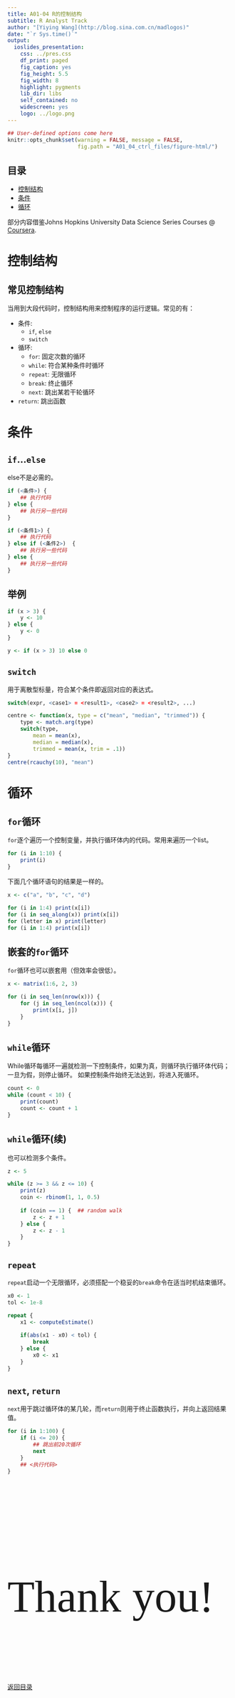 ```yaml
---
title: A01-04 R的控制结构
subtitle: R Analyst Track
author: "[Yiying Wang](http://blog.sina.com.cn/madlogos)"
date: "`r Sys.time()`"
output: 
  ioslides_presentation: 
    css: ../pres.css
    df_print: paged
    fig_caption: yes
    fig_height: 5.5
    fig_width: 8
    highlight: pygments
    lib_dir: libs
    self_contained: no
    widescreen: yes
    logo: ../logo.png
---
```


```r
## User-defined options come here
knitr::opts_chunk$set(warning = FALSE, message = FALSE, 
                      fig.path = "A01_04_ctrl_files/figure-html/")
```

## 目录

- [控制结构](#3)
- [条件](#5)
- [循环](#9)

<p class="footer">部分内容借鉴Johns Hopkins University Data Science Series Courses @ [Coursera](https://www.coursera.org).</p>

# 控制结构

## 常见控制结构

当用到大段代码时，控制结构用来控制程序的运行逻辑。常见的有：

- 条件: 
    - `if`, `else`
    - `switch`
- 循环: 
    - `for`: 固定次数的循环
    - `while`: 符合某种条件时循环 
    - `repeat`: 无限循环
    - `break`: 终止循环
    - `next`: 跳出某若干轮循环
- `return`: 跳出函数

# 条件

## `if`...`else`

else不是必需的。

```r
if (<条件>) {
    ## 执行代码
} else {
    ## 执行另一些代码
}

if (<条件1>) {
    ## 执行代码
} else if (<条件2>)  {
    ## 执行另一些代码
} else {
    ## 执行另一些代码
}
```

## 举例

```r
if (x > 3) {
    y <- 10
} else {
    y <- 0
}
```

```r
y <- if (x > 3) 10 else 0
```

## `switch`

用于离散型标量，符合某个条件即返回对应的表达式。

```r
switch(expr, <case1> = <result1>, <case2> = <result2>, ...)
```

```r
centre <- function(x, type = c("mean", "median", "trimmed")) {
    type <- match.arg(type)
    switch(type,
        mean = mean(x),
        median = median(x),
        trimmed = mean(x, trim = .1))
}
centre(rcauchy(10), "mean")
```

# 循环

## `for`循环

`for`逐个遍历一个控制变量，并执行循环体内的代码。常用来遍历一个list。

```r
for (i in 1:10) {
    print(i)
}
```

下面几个循环语句的结果是一样的。

```r
x <- c("a", "b", "c", "d")

for (i in 1:4) print(x[i])
for (i in seq_along(x)) print(x[i])
for (letter in x) print(letter)
for (i in 1:4) print(x[i])
```

## 嵌套的`for`循环

`for`循环也可以嵌套用（但效率会很低）。

```r
x <- matrix(1:6, 2, 3)

for (i in seq_len(nrow(x))) {
    for (j in seq_len(ncol(x))) {
        print(x[i, j])
    }   
}
```

## `while`循环

While循环每循环一遍就检测一下控制条件，如果为真，则循环执行循环体代码；一旦为假，则停止循环。
如果控制条件始终无法达到，将进入死循环。

```r
count <- 0
while (count < 10) {
    print(count)
    count <- count + 1
}
```

## `while`循环(续)

也可以检测多个条件。

```r
z <- 5

while (z >= 3 && z <= 10) {
    print(z)
    coin <- rbinom(1, 1, 0.5)
    
    if (coin == 1) {  ## random walk
        z <- z + 1
    } else {
        z <- z - 1
    } 
}
```

## `repeat`

`repeat`启动一个无限循环，必须搭配一个稳妥的`break`命令在适当时机结束循环。

```r
x0 <- 1
tol <- 1e-8

repeat {
    x1 <- computeEstimate()
    
    if(abs(x1 - x0) < tol) {
        break
    } else {
        x0 <- x1
    } 
}
```

## `next`, `return`

`next`用于跳过循环体的某几轮，而`return`则用于终止函数执行，并向上返回结果值。

```r
for (i in 1:100) {
    if (i <= 20) {
        ## 跳出前20次循环
        next 
    }
    ## <执行代码>
}
```

## {.grayblue}

<p style="font-size:100px;font-family:'Arial Black'"><br/>Thank you! </p>

<br><br>
[返回目录](http://madlogos.github.io/R_Tutorial)
